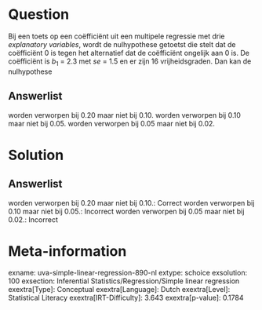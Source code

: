 Question
========

Bij een toets op een coëfficiënt uit een multipele regressie met drie *explanatory variables*, wordt de nulhypothese getoetst die stelt dat de
coëfficiënt 0 is tegen het alternatief dat de coëfficiënt ongelijk aan 0
is. De coëfficiënt is *b*~1~ = 2.3 met *se* = 1.5 en er zijn 16
vrijheidsgraden. Dan kan de nulhypothese

Answerlist
----------

worden verworpen bij 0.20 maar niet bij 0.10.
worden verworpen bij 0.10 maar niet bij 0.05.
worden verworpen bij 0.05 maar niet bij 0.02.

Solution
========

Answerlist
----------

worden verworpen bij 0.20 maar niet bij 0.10.: Correct
worden verworpen bij 0.10 maar niet bij 0.05.: Incorrect
worden verworpen bij 0.05 maar niet bij 0.02.: Incorrect

Meta-information
================
exname: uva-simple-linear-regression-890-nl
extype: schoice
exsolution: 100
exsection: Inferential Statistics/Regression/Simple linear regression
exextra[Type]: Conceptual
exextra[Language]: Dutch
exextra[Level]: Statistical Literacy
exextra[IRT-Difficulty]: 3.643
exextra[p-value]: 0.1784
